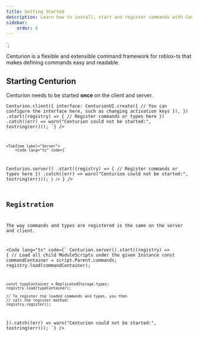 ```yaml
---
title: Getting Started
description: Learn how to install, start and register commands with Centurion
sidebar:
    order: 0
---
```



`;

Centurion is a flexible and extensible command framework for roblox-ts that
makes defining commands easy and readable.

<Card title="Installation" icon="rocket">
	<Install />
</Card>

## Starting Centurion

Centurion needs to be started **once** on the client and server.

<Tabs>
    <TabItem label="Client">
        <Code lang="ts" code={`

Centurion.client({
    interface: CenturionUI.create({
        // You can configure the interface here, such as changing activation keys
    }),
})
    .start((registry) => {
        // Register commands or types here
    })
    .catch((err) => warn("Centurion could not be started:", tostring(err)));
`} />
    </TabItem>

    <TabItem label="Server">
        <Code lang="ts" code={`

Centurion.server()
    .start((registry) => {
        // Register commands or types here
    })
    .catch((err) => warn("Centurion could not be started:", tostring(err)));
`} />
        `} />
    </TabItem>
</Tabs>


## Registration

The way commands and types are registered is the same on the server and client.

<Code lang="ts" code={`
Centurion.server().start((registry) => {
    // Load all child ModuleScripts under the given Instance
    const commandContainer = script.Parent.commands;
    registry.load(commandContainer);

    const typeContainer = ReplicatedStorage.types;
    registry.load(typeContainer);

    // To register the loaded commands and types, you then
    // call the register method:
    registry.register();
}).catch((err) => warn("Centurion could not be started:", tostring(err)));
`} />
